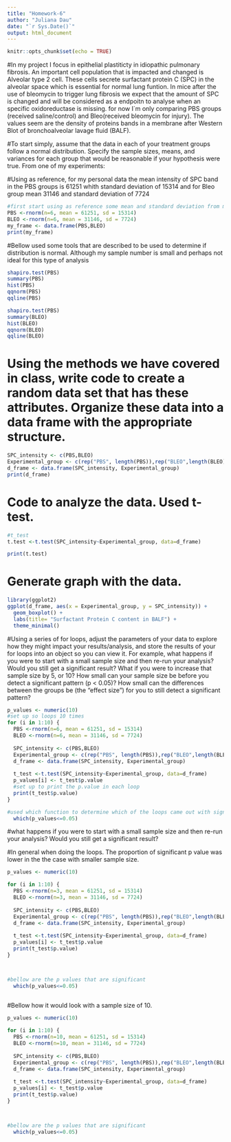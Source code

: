 ```yaml
---
title: "Homework-6"
author: "Juliana Dau"
date: "`r Sys.Date()`"
output: html_document
---
```


```r
knitr::opts_chunk$set(echo = TRUE)
```
#In my project I focus in epithelial plastiticty in idiopathic pulmonary fibrosis. An important cell population that is impacted and changed is Alveolar type 2 cell. These cells secrete surfactant protein C (SPC) in the alveolar space which is essential for normal lung funtion. In mice after the use of bleomycin to trigger lung fibrosis we expect that the amount of SPC is changed and will be considered as a endpoitn to analyse when an specific oxidoreductase is missing. for now I`m only comparing PBS groups (received saline/control) and Bleo(received bleomycin for injury). The values seem are the density of proteins bands in a membrane after Western Blot of bronchoalveolar lavage fluid (BALF).  


#To start simply, assume that the data in each of your treatment groups follow a normal distribution. Specify the sample sizes, means, and variances for each group that would be reasonable if your hypothesis were true. From one of my experiments:

#Using as reference, for my personal data the  mean intensity of SPC band in the PBS groups is 61251 whith standard deviation of 15314 and for Bleo group mean 31146 and standard deviation of 7724
```r
#first start using as reference some mean and standard deviation from my experiments
PBS <-rnorm(n=6, mean = 61251, sd = 15314)
BLEO <-rnorm(n=6, mean = 31146, sd = 7724)
my_frame <- data.frame(PBS,BLEO)
print(my_frame)

```
#Bellow used some tools that are described to be used to determine if distribution is normal. Although my sample number is small and perhaps not ideal for this type of analysis
```R
shapiro.test(PBS)
summary(PBS)
hist(PBS)
qqnorm(PBS)
qqline(PBS)


```


```r
shapiro.test(PBS)
summary(BLEO)
hist(BLEO)
qqnorm(BLEO)
qqline(BLEO)


```

# Using the methods we have covered in class, write code to create a random data set that has these attributes. Organize these data into a data frame with the appropriate structure. 
```r

SPC_intensity <- c(PBS,BLEO)
Experimental_group <- c(rep("PBS", length(PBS)),rep("BLEO",length(BLEO)))
d_frame <- data.frame(SPC_intensity, Experimental_group)
print(d_frame)

```
# Code to analyze the data. Used t-test. 
```r
#t_test
t.test <-t.test(SPC_intensity~Experimental_group, data=d_frame)

print(t.test)
```
# Generate graph with the data. 
```r
library(ggplot2)
ggplot(d_frame, aes(x = Experimental_group, y = SPC_intensity)) +
  geom_boxplot() +
  labs(title= "Surfactant Protein C content in BALF") +
  theme_minimal()
```

#Using a series of for loops, adjust the parameters of your data to explore how they might impact your results/analysis, and store the results of your for loops into an object so you can view it. For example, what happens if you were to start with a small sample size and then re-run your analysis? Would you still get a significant result? What if you were to increase that sample size by 5, or 10? How small can your sample size be before you detect a significant pattern (p < 0.05)? How small can the differences between the groups be (the “effect size”) for you to still detect a significant pattern?

```r
p_values <- numeric(10)
#set up so loops 10 times
for (i in 1:10) {
  PBS <-rnorm(n=6, mean = 61251, sd = 15314)
  BLEO <-rnorm(n=6, mean = 31146, sd = 7724)
  
  SPC_intensity <- c(PBS,BLEO)
  Experimental_group <- c(rep("PBS", length(PBS)),rep("BLEO",length(BLEO))) 
  d_frame <- data.frame(SPC_intensity, Experimental_group)
  
  t_test <-t.test(SPC_intensity~Experimental_group, data=d_frame)
  p_values[i] <- t_test$p.value
  #set up to print the p.value in each loop 
  print(t_test$p.value)
}

#used which function to determine which of the loops came out with significant value (<0.05)
  which(p_values<=0.05)

```

#what happens if you were to start with a small sample size and then re-run your analysis? Would you still get a significant result? 

#In general when doing the loops. The proportion of significant p value was lower in the the case with smaller sample size. 

```r
p_values <- numeric(10)

for (i in 1:10) {
  PBS <-rnorm(n=3, mean = 61251, sd = 15314)
  BLEO <-rnorm(n=3, mean = 31146, sd = 7724)
  
  SPC_intensity <- c(PBS,BLEO)
  Experimental_group <- c(rep("PBS", length(PBS)),rep("BLEO",length(BLEO))) 
  d_frame <- data.frame(SPC_intensity, Experimental_group)
  
  t_test <-t.test(SPC_intensity~Experimental_group, data=d_frame)
  p_values[i] <- t_test$p.value
  print(t_test$p.value)
}



#bellow are the p values that are significant
  which(p_values<=0.05)
  
```

#Bellow how it would look with a sample size of 10.
```r
p_values <- numeric(10)

for (i in 1:10) {
  PBS <-rnorm(n=10, mean = 61251, sd = 15314)
  BLEO <-rnorm(n=10, mean = 31146, sd = 7724)
  
  SPC_intensity <- c(PBS,BLEO)
  Experimental_group <- c(rep("PBS", length(PBS)),rep("BLEO",length(BLEO))) 
  d_frame <- data.frame(SPC_intensity, Experimental_group)
  
  t_test <-t.test(SPC_intensity~Experimental_group, data=d_frame)
  p_values[i] <- t_test$p.value
  print(t_test$p.value)
}



#bellow are the p values that are significant
  which(p_values<=0.05)
  
```
